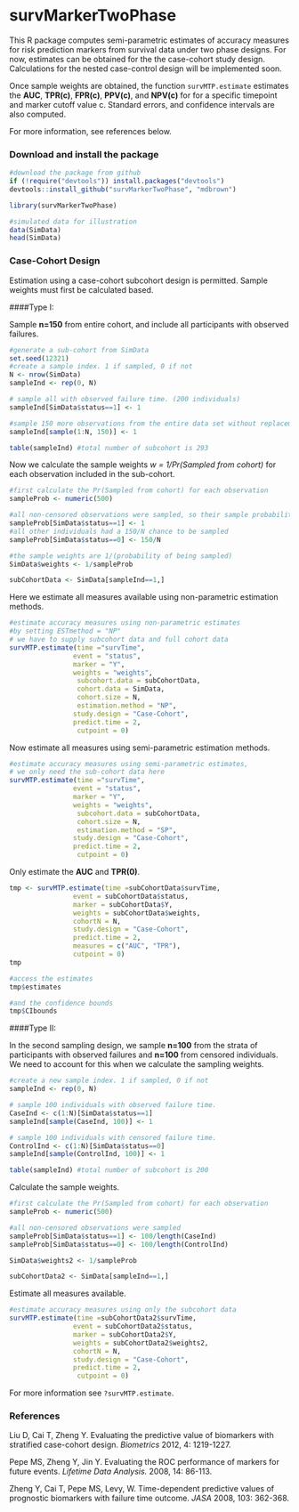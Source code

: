 survMarkerTwoPhase
=============================================

This R package computes semi-parametric estimates of accuracy measures for risk prediction markers from survival data under two phase designs. For now, estimates can be obtained for the the case-cohort study design. Calculations for the nested case-control design will be implemented soon.

Once sample weights are obtained, the function `survMTP.estimate` estimates the **AUC**, **TPR(c)**, **FPR(c)**, **PPV(c)**, and **NPV(c)** for for a specific timepoint and marker cutoff value c. Standard errors, and confidence intervals are also computed. 

For more information, see references below. 


### Download and install the package


```r
#download the package from github
if (!require("devtools")) install.packages("devtools")
devtools::install_github("survMarkerTwoPhase", "mdbrown")
```

```r
library(survMarkerTwoPhase)

#simulated data for illustration
data(SimData)
head(SimData)
```



### Case-Cohort Design

Estimation using a case-cohort subcohort design is permitted. Sample weights must first be calculated based.

####Type I: 
 
Sample **n=150** from entire cohort, and include all participants with observed failures. 

```r
#generate a sub-cohort from SimData
set.seed(12321)
#create a sample index. 1 if sampled, 0 if not
N <- nrow(SimData)
sampleInd <- rep(0, N)

# sample all with observed failure time. (200 individuals)
sampleInd[SimData$status==1] <- 1

#sample 150 more observations from the entire data set without replacement
sampleInd[sample(1:N, 150)] <- 1

table(sampleInd) #total number of subcohort is 293 
```

Now we calculate the sample weights *w = 1/Pr(Sampled from cohort)* for each observation included in the sub-cohort. 
```r

#first calculate the Pr(Sampled from cohort) for each observation
sampleProb <- numeric(500)

#all non-censored observations were sampled, so their sample probability is 1
sampleProb[SimData$status==1] <- 1 
#all other individuals had a 150/N chance to be sampled 
sampleProb[SimData$status==0] <- 150/N

#the sample weights are 1/(probability of being sampled)
SimData$weights <- 1/sampleProb

subCohortData <- SimData[sampleInd==1,]
```
Here we estimate all measures available using non-parametric estimation methods. 

```r
#estimate accuracy measures using non-parametric estimates
#by setting ESTmethod = "NP"
# we have to supply subcohort data and full cohort data
survMTP.estimate(time ="survTime", 
                event = "status", 
                marker = "Y",
                weights = "weights",
                 subcohort.data = subCohortData, 
                 cohort.data = SimData, 
                 cohort.size = N,
                 estimation.method = "NP",  
                study.design = "Case-Cohort",
                predict.time = 2, 
                 cutpoint = 0)

```

Now estimate all measures  using semi-parametric estimation methods. 

```r
#estimate accuracy measures using semi-parametric estimates, 
# we only need the sub-cohort data here 
survMTP.estimate(time ="survTime", 
                event = "status", 
                marker = "Y",
                weights = "weights",
                 subcohort.data = subCohortData, 
                 cohort.size = N,
                 estimation.method = "SP",
                study.design = "Case-Cohort",
                predict.time = 2, 
                 cutpoint = 0)

```

Only estimate the **AUC** and **TPR(0)**. 

```r
tmp <- survMTP.estimate(time =subCohortData$survTime, 
                event = subCohortData$status, 
                marker = subCohortData$Y,
                weights = subCohortData$weights,
                cohortN = N,
                study.design = "Case-Cohort",
                predict.time = 2, 
                measures = c("AUC", "TPR"),
                cutpoint = 0)
tmp
```

```r
#access the estimates 
tmp$estimates

#and the confidence bounds
tmp$CIbounds
```

####Type II: 
 
In the second sampling design, we sample **n=100** from the strata of participants with observed failures and **n=100** from censored individuals. We need to account for this when we calculate the sampling weights. 

```r

#create a new sample index. 1 if sampled, 0 if not
sampleInd <- rep(0, N)

# sample 100 individuals with observed failure time. 
CaseInd <- c(1:N)[SimData$status==1] 
sampleInd[sample(CaseInd, 100)] <- 1

# sample 100 individuals with censored failure time. 
ControlInd <- c(1:N)[SimData$status==0] 
sampleInd[sample(ControlInd, 100)] <- 1

table(sampleInd) #total number of subcohort is 200 
```

Calculate the sample weights.

```r

#first calculate the Pr(Sampled from cohort) for each observation
sampleProb <- numeric(500)

#all non-censored observations were sampled
sampleProb[SimData$status==1] <- 100/length(CaseInd) 
sampleProb[SimData$status==0] <- 100/length(ControlInd)

SimData$weights2 <- 1/sampleProb

subCohortData2 <- SimData[sampleInd==1,]
```

Estimate all measures available. 

```r
#estimate accuracy measures using only the subcohort data
survMTP.estimate(time =subCohortData2$survTime, 
                event = subCohortData2$status, 
                marker = subCohortData2$Y,
                weights = subCohortData2$weights2,
                cohortN = N,
                study.design = "Case-Cohort",
                predict.time = 2, 
                 cutpoint = 0)

```
For more information see `?survMTP.estimate`. 


### References
Liu D, Cai T, Zheng Y. Evaluating the predictive value of biomarkers with stratified case-cohort design. *Biometrics* 2012, 4: 1219-1227.

Pepe MS, Zheng Y, Jin Y. Evaluating the ROC performance of markers for future events. *Lifetime Data Analysis.* 2008, 14: 86-113.

Zheng Y, Cai T, Pepe MS, Levy, W. Time-dependent predictive values of prognostic biomarkers with failure time outcome. *JASA* 2008, 103: 362-368.














